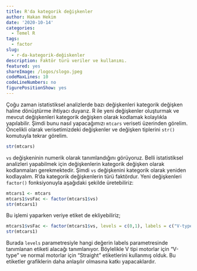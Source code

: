 ```yaml
---
title: R'da kategorik değişkenler
author: Hakan Hekim
date: '2020-10-14'
categories:
  - Temel R
tags:
  - factor
slug:
  - r-da-kategorik-değiskenler
description: Faktör türü veriler ve kullanımı.
featured: yes
shareImage: /logos/slogo.jpeg
codeMaxLines: 10
codeLineNumbers: no
figurePositionShow: yes
---
```


Çoğu zaman istatistiksel analizlerde bazı değişkenleri kategorik değişken haline dönüştürme ihtiyacı duyarız. R ile yeni değişkenler oluşturmak ve mevcut değişkenleri kategorik değişken olarak kodlamak kolaylıkla yapılabilir. Şimdi bunu nasıl yapacağımızı `mtcars` veriseti üzerinden görelim. Öncelikli olarak verisetimizdeki değişkenler ve değişken tiplerini `str()` komutuyla tekrar görelim.

```r
str(mtcars)
```

`vs` değişkeninin numerik olarak tanımlandığını görüyoruz. Belli istatistiksel analizleri yapabilmek için değişkenlerin kategorik değişken olarak kodlanmaları gerekmektedir. Şimdi `vs` değişkenini kategorik olarak yeniden kodlayalım. R’da kategorik değişkenlerin türü faktördur. Yeni değişkenleri `factor()` fonksiyonuyla aşağıdaki şekilde üretebiliriz:

```r
mtcars1 <- mtcars
mtcars1$vsFac <- factor(mtcars1$vs)
str(mtcars1)
```

Bu işlemi yaparken veriye etiket de ekliyebiliriz;

```r
mtcars1$vsFac <- factor(mtcars1$vs, levels = c(0,1), labels = c("V-type","Straight"))
str(mtcars1)
```

Burada `levels` parametresiyle hangi değerin labels parametresinde tanımlanan etiketi alacağı tanımlanıyor. Böylelikle V tipi motorlar için "V-type" ve normal motorlar için "Straight" etiketlerini kullanmış olduk. Bu etiketler grafiklerin daha anlaşılır olmasına katkı yapacaklardır.

